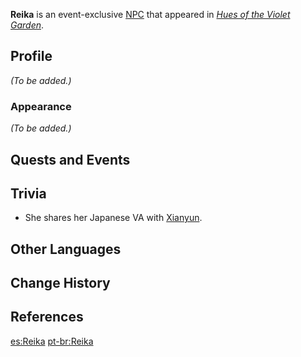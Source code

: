 {{Meta
<!-- Remove this template after adding the missing info -->
|missing_NPC_profile  = yes
}}
{{Character Infobox
|type             = Event NPC
|image            = NPC Reika.png
|region           = Inazuma
|location         = Inazuma
|voiceJP          = [http://amuleto.jp/talents/nakatomimana.html Nakatomi Mana ({{ja|中臣 真菜}})]<ref>Twitter: [https://twitter.com/nakatommy_mana/status/1514586803688599555 JP VA Self Announcement]</ref>
}}
'''Reika''' is an event-exclusive [[NPC]] that appeared in ''[[Hues of the Violet Garden]]''.

==Profile==
<!-- detailed story/lore information goes here -->
''(To be added.)''

===Appearance===
''(To be added.)''

==Quests and Events==
{{Quests and Events}}

==Trivia==
* She shares her Japanese VA with [[Xianyun]].

==Other Languages==
{{Other Languages|default_hidden = 1
|en      = Reika
|zhs     = 玲花
|zhs_rm  = Línghuā
|zht     = 玲花
|zht_rm  = Línghuā
|ja      = 玲花
|ja_rm   = Reika
|ko      = 레이카
|ko_rm   = Re'ika
|es      = Reika
|fr      = Reika
|ru      = Рэйка
|th      = Reika
|vi      = Reika
|de      = Reika
|id      = Reika
|pt      = Reika
}}

==Change History==
{{Change History|2.6}}

==References==
{{Reflist}}

[[es:Reika]]
[[pt-br:Reika]]